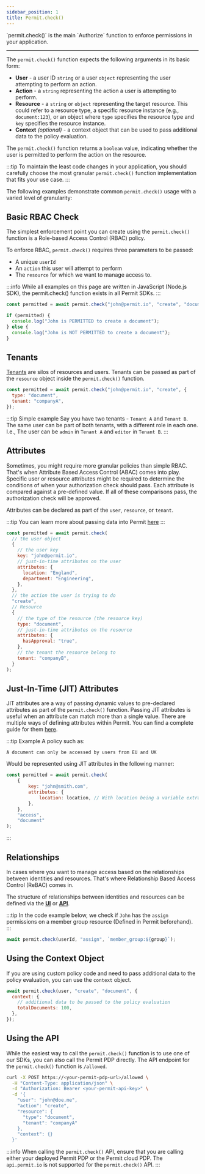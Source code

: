 ```yaml
---
sidebar_position: 1
title: Permit.check()
---
```


<p className="intro-paragraph">`permit.check()` is the main `Authorize` function to enforce permissions in your application. </p>

---

The `permit.check()` function expects the following arguments in its basic form:
* **User** - a user ID `string` or a user `object` representing the user attempting to perform an action.
* **Action** - a `string` representing the action a user is attempting to perform.
* **Resource** - a `string` or `object` representing the target resource. This could refer to a resource type, a specific resource instance (e.g., `document:123`), or an object where `type` specifies the resource type and `key` specifies the resource instance.
* **Context** *(optional)* - a context object that can be used to pass additional data to the policy evaluation.

The `permit.check()` function returns a `boolean` value, indicating whether the user is permitted to perform the action on the resource.

:::tip
To maintain the least code changes in your application, you should carefully choose the most granular `permit.check()` function implementation that fits your use case.
:::

The following examples demonstrate common `permit.check()` usage with a varied level of granularity:

## Basic RBAC Check

The simplest enforcement point you can create using the `permit.check()` function is a Role-based Access Control (RBAC) policy.

To enforce RBAC, `permit.check()` requires three parameters to be passed:

- A unique `userId`
- An `action` this user will attempt to perform
- The `resource` for which we want to manage access to.

:::info
While all examples on this page are written in JavaScript (Node.js SDK), the permit.check() function exists in all Permit SDKs.
:::

```js
const permitted = await permit.check("john@permit.io", "create", "document");

if (permitted) {
  console.log("John is PERMITTED to create a document");
} else {
  console.log("John is NOT PERMITTED to create a document");
}
```

## Tenants

[Tenants](/overview/glossary#tenant) are silos of resources and users.
Tenants can be passed as part of the `resource` object inside the `permit.check()` function.

```js
const permitted = await permit.check("john@permit.io", "create", {
  type: "document",
  tenant: "companyA",
});
```

:::tip Simple example
Say you have two tenants - `Tenant A` and `Tenant B`. The same user can be part of both tenants, with a different role in each one.
I.e., The user can be `admin` in `Tenant A` and `editor` in `Tenant B`.
:::

## Attributes

Sometimes, you might require more granular policies than simple RBAC. That's when Attribute Based Access Control (ABAC) comes into play.
Specific user or resource attributes might be required to determine the conditions of when your authorization check should pass.
Each attribute is compared against a pre-defined value. If all of these comparisons pass, the authorization check will be approved. 

Attributes can be declared as part of the `user`, `resource`, or `tenant`. 

:::tip
You can learn more about passing data into Permit [here](/how-to/manage-data/loading-data/)
:::

```js
const permitted = await permit.check(
  // the user object
  {
    // the user key
    key: "john@permit.io",
    // just-in-time attributes on the user
    attributes: {
      location: "England",
      department: "Engineering",
    },
  },
  // the action the user is trying to do
  "create",
  // Resource
  {
    // the type of the resource (the resource key)
    type: "document",
    // just-in-time attributes on the resource
    attributes: {
      hasApproval: "true",
    },
    // the tenant the resource belong to
    tenant: "companyB",
  }
);
```

## Just-In-Time (JIT) Attributes

JIT attributes are a way of passing dynamic values to pre-declared attributes as part of the `permit.check()` function.
Passing JIT attributes is useful when an attribute can match more than a single value. 
There are multiple ways of defining attributes within Permit. You can find a complete guide for them [here](/how-to/manage-data/loading-data). 

:::tip Example
A policy such as:
```
A document can only be accessed by users from EU and UK
```
Would be represented using JIT attributes in the following manner:  
```js
const permitted = await permit.check(
    {
        key: "john@smith.com",
        attributes: {
            location: location, // With location being a variable extracted from your logged user
        },
    },
    "access",
    "document"
);
```
:::

## Relationships

In cases where you want to manage access based on the relationships between identities and resources. That's where Relationship Based Access Control (ReBAC) comes in.

The structure of relationships between identities and resources can be defined via the **[UI](/how-to/build-policies/rebac/building-rebac-policies)** or **[API](/api/rebac/rebac-api-calls)**.

:::tip
In the code example below, we check if `John` has the `assign` permissions on a member group resource (Defined in Permit beforehand).
:::

```javascript
await permit.check(userId, "assign", `member_group:${group}`);
```

## Using the Context Object

If you are using custom policy code and need to pass additional data to the policy evaluation, you can use the `context` object.

```js
await permit.check(user, "create", "document", {
  context: {
    // additional data to be passed to the policy evaluation
    totalDocuments: 100,
  },
});
```

## Using the API

While the easiest way to call the `permit.check()` function is to use one of our SDKs, you can also call the Permit PDP directly.
The API endpoint for the `permit.check()` function is `/allowed`.

```bash
curl -X POST https://<your-permit-pdp-url>/allowed \
  -H "Content-Type: application/json" \
  -d "Authorization: Bearer <your-permit-api-key>" \
  -d '{
    "user": "john@doe.me",
    "action": "create",
    "resource": {
      "type": "document",
      "tenant": "companyA"
    },
    "context": {}
  }'
```


:::info
When calling the `permit.check()` API, ensure that you are calling either your deployed Permit PDP or the Permit cloud PDP. The `api.permit.io` is not supported for the `permit.check()` API.
:::

